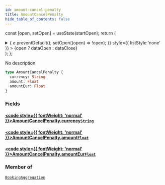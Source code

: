 ```yaml
---
id: amount-cancel-penalty
title: AmountCancelPenalty
hide_table_of_contents: false
---
```






const [open, setOpen] = useState(startOpen);
return (
<details {...(open ? { open: true } : {})} className="details" style={{ border:'none', boxShadow:'none', background:'var(--ifm-background-color)' }}>
<summary
onClick={(e) => {
e.preventDefault();
setOpen((open) => !open);
}}
style={{ listStyle:'none' }} >
{open ? dataOpen : dataClose}
</summary>
{open && children}
</details>
);
};

No description

```graphql
type AmountCancelPenalty {
  currency: String
  amount: Float
  amountEur: Float
}
```

### Fields

#### [<code style={{ fontWeight: 'normal' }}>AmountCancelPenalty.<b>currency</b></code>](#)<Bullet />[`String`](/api/scalars/string) <Badge class="badge badge--secondary" text="scalar"/>

>

#### [<code style={{ fontWeight: 'normal' }}>AmountCancelPenalty.<b>amount</b></code>](#)<Bullet />[`Float`](/api/scalars/float) <Badge class="badge badge--secondary" text="scalar"/>

>

#### [<code style={{ fontWeight: 'normal' }}>AmountCancelPenalty.<b>amountEur</b></code>](#)<Bullet />[`Float`](/api/scalars/float) <Badge class="badge badge--secondary" text="scalar"/>

>

### Member of

[`BookingAggregation`](/api/objects/booking-aggregation) <Badge class="badge badge--secondary" text="object"/>
